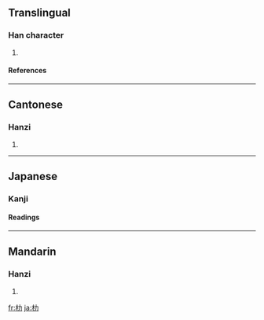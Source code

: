 {{see|扐}}
==Translingual==

===Han character===
{{Han char|rn=75|rad=木|as=02|sn=6|four=4492<sub>7</sub>|canj=木大尸 (DKS)}}

# {{defn|Han|sort=木02}}

====References====
{{Han ref|kx=0510.100|dkj=14433|dj=0894.080|hdz=21156.060|uh=6738|ud=26424|bh=C9F1|bd=51697}}

----

==Cantonese==

===Hanzi===
{{yue-hanzi|jyut=[[lak6]], [[lik6]]}}

# {{defn|Cantonese}}

----

==Japanese==

===Kanji===
{{ja-kanji|rs=木02|grade=9}}

====Readings====
{{ja-readings|on=[[りょく]] (ryoku)
|kun=[[おうご]] (ougo)
}}

----

==Mandarin==

===Hanzi===
{{cmn-hanzi|pin=[[lì]] ([[li4]]), [[lè]] ([[le4]])|wg=li<sup>4</sup>}}

# {{defn|Mandarin}}

[[fr:朸]]
[[ja:朸]]